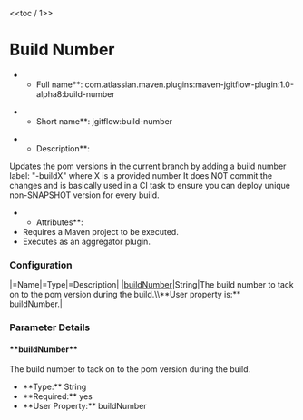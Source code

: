 <<toc / 1>>
= Build Number =
**Full name**: com.atlassian.maven.plugins:maven-jgitflow-plugin:1.0-alpha8:build-number

**Short name**: jgitflow:build-number

**Description**:
Updates the pom versions in the current branch by adding a build number label: "-buildX" where X is a provided number
It does NOT commit the changes and is basically used in a CI task to ensure you can deploy unique non-SNAPSHOT version for every build.

**Attributes**:
* Requires a Maven project to be executed.
* Executes as an aggregator plugin.

=== Configuration ===
|=Name|=Type|=Description|
|[[goals/build-number#!buildnumber|buildNumber]]|String|The build number to tack on to the pom version during the build.\\**User property is:** buildNumber.|

=== Parameter Details ===
==== **buildNumber** ====
The build number to tack on to the pom version during the build.
* **Type:** String
* **Required:** yes
* **User Property:** buildNumber
